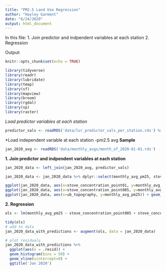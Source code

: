 ```yaml
---
title: "PM2.5 Land Use Regression"
author: "Hayley Garment"
date: "6/24/2020"
output: html_document
---
```


In this file:
1. Join predictor and indpendent variables at each station
2. Regression

Output:


```r
knitr::opts_chunk$set(echo = TRUE)

library(tidyverse)
library(readr)
library(lubridate)
library(tmap)
library(sf)
library(mapview)
library(broom)
library(rgdal)
library(sp)
library(raster)
```

*Load predictor variables at each station*
```r
predictor_vals <- readRDS('data/lur_predictor_vals_per_station.rds') %>% rename(station_serial = serial_number)
```


*Load independent variable at each station -pm2.5 avg
**Sample**
```r
jan_2020_avg <- readRDS('data/monthly_avgs/month_of_2020-01-01.rds')
```


**1. Join predictor and indpendent variables at each station**
```r
jan_2020_data <- left_join(jan_2020_avg, predictor_vals)

jan_2020_data <- jan_2020_data %>% dplyr::select(monthly_avg_pm25, stove_concentration_point005,stove_concentration_point01, ub_topography)
```

```r
ggplot(jan_2020_data, aes(x=stove_concentration_point01, y=monthly_avg_pm25)) + geom_point()
ggplot(jan_2020_data, aes(x=stove_concentration_point005, y=monthly_avg_pm25)) + geom_point()
ggplot(jan_2020_data, aes(x=ub_topography, y=monthly_avg_pm25)) + geom_point()

```


**2. Regression**

```r
ols <- lm(monthly_avg_pm25 ~ stove_concentration_point005 + stove_concentration_point01 + ub_topography, jan_2020_data)
```

```r
tidy(ols)
# add to data
jan_2020_data_with_predictions <- augment(ols, data = jan_2020_data)

# plot residuals
jan_2020_data_with_predictions %>% 
  ggplot(aes(x = .resid)) +
  geom_histogram(bins = 50) +
  geom_vline(xintercept=0) +
  ggtitle('Jan 2020')

```

